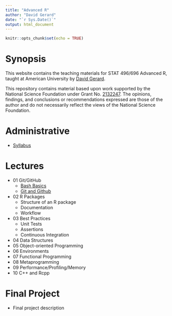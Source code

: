 ```yaml
---
title: "Advanced R"
author: "David Gerard"
date: "`r Sys.Date()`"
output: html_document
---
```


```r
knitr::opts_chunk$set(echo = TRUE)
```

# Synopsis

This website contains the teaching materials for STAT 496/696 Advanced R, taught at American 
University by [David Gerard](https://dcgerard.github.io/).

This repository contains material based upon work supported by the National Science Foundation under Grant No. [2132247](https://nsf.gov/awardsearch/showAward?AWD_ID=2132247). The opinions, findings, and conclusions or recommendations expressed are those of the author and do not necessarily reflect the views of the National Science Foundation.

# Administrative

- [Syllabus](./syllabus.html)

# Lectures

- 01 Git/GitHub
  - [Bash Basics](./01_basic_bash.html)
  - [Git and Github](./01_git_github.html)
- 02 R Packages
  - Structure of an R package
  - Documentation
  - Workflow
- 03 Best Practices
  - Unit Tests
  - Assertions
  - Continuous Integration
- 04 Data Structures
- 05 Object-oriented Programming
- 06 Environments
- 07 Functional Programming
- 08 Metaprogramming
- 09 Performance/Profiling/Memory
- 10 C++ and Rcpp

# Final Project

- Final project description
